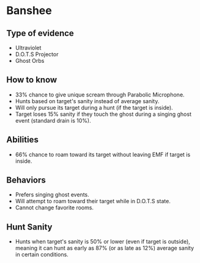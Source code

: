 # Banshee

## Type of evidence
- Ultraviolet
- D.O.T.S Projector
- Ghost Orbs

## How to know

- 33% chance to give unique scream through Parabolic Microphone.
- Hunts based on target's sanity instead of average sanity.
- Will only pursue its target during a hunt (if the target is inside).
- Target loses 15% sanity if they touch the ghost during a singing ghost event (standard drain is 10%).

## Abilities

- 66% chance to roam toward its target without leaving EMF if target is inside.

## Behaviors

- Prefers singing ghost events.
- Will attempt to roam toward their target while in D.O.T.S state.
- Cannot change favorite rooms.

## Hunt Sanity

- Hunts when target's sanity is 50% or lower (even if target is outside), meaning it can hunt as early as 87% (or as late as 12%) average sanity in certain conditions.